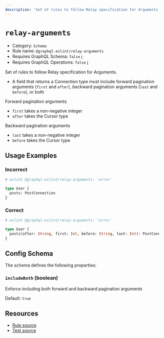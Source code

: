 ```yaml
---
description: 'Set of rules to follow Relay specification for Arguments.'
---
```


# `relay-arguments`

- Category: `Schema`
- Rule name: `@graphql-eslint/relay-arguments`
- Requires GraphQL Schema: `false`
  [ℹ️](/docs/getting-started#extended-linting-rules-with-graphql-schema)
- Requires GraphQL Operations: `false`
  [ℹ️](/docs/getting-started#extended-linting-rules-with-siblings-operations)

Set of rules to follow Relay specification for Arguments.

- A field that returns a Connection type must include forward pagination arguments (`first` and
  `after`), backward pagination arguments (`last` and `before`), or both

Forward pagination arguments

- `first` takes a non-negative integer
- `after` takes the Cursor type

Backward pagination arguments

- `last` takes a non-negative integer
- `before` takes the Cursor type

## Usage Examples

### Incorrect

```graphql
# eslint @graphql-eslint/relay-arguments: 'error'

type User {
  posts: PostConnection
}
```

### Correct

```graphql
# eslint @graphql-eslint/relay-arguments: 'error'

type User {
  posts(after: String, first: Int, before: String, last: Int): PostConnection
}
```

## Config Schema

The schema defines the following properties:

### `includeBoth` (boolean)

Enforce including both forward and backward pagination arguments

Default: `true`

## Resources

- [Rule source](https://github.com/dimaMachina/graphql-eslint/tree/master/packages/plugin/src/rules/relay-arguments.ts)
- [Test source](https://github.com/dimaMachina/graphql-eslint/tree/master/packages/plugin/__tests__/relay-arguments.spec.ts)
